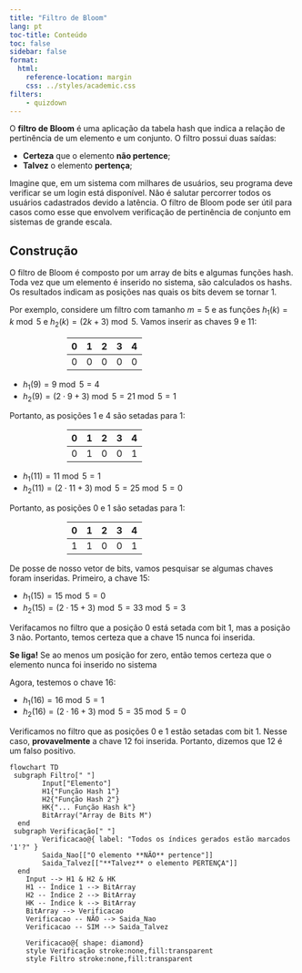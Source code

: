 ```yaml
---
title: "Filtro de Bloom"
lang: pt
toc-title: Conteúdo
toc: false
sidebar: false
format:
  html:
    reference-location: margin
    css: ../styles/academic.css
filters: 
    - quizdown    
---
```


O **filtro de Bloom** é uma aplicação da tabela hash que indica a relação de pertinência de um elemento e um conjunto. O filtro possui duas saídas:

- **Certeza** que o elemento **não pertence**;
- **Talvez** o elemento **pertença**;

Imagine que, em um sistema com milhares de usuários, seu programa deve verificar se um login está disponível. Não é salutar percorrer todos os usuários cadastrados devido a latência. O filtro de Bloom pode ser útil para casos como esse que envolvem verificação de pertinência de conjunto em sistemas de grande escala.

## Construção

O filtro de Bloom é composto por um array de bits e algumas funções hash. Toda vez que um elemento é inserido no sistema, são calculados os hashs. Os resultados indicam as posições nas quais os bits devem se tornar $1$. 

Por exemplo, considere um filtro com tamanho $m=5$ e as funções $h_1(k)=k\bmod 5$ e $h_2(k)=(2k+3)\bmod 5$. Vamos inserir as chaves $9$ e $11$:

::: {style="width: 60%; margin: auto;"}
| 0   | 1    |  2   | 3  | 4  |   
| :----: | :-----: | :-----: | :---: | :---: |  
| 0 | 0  | 0  | 0 |  0 |
:::


- $h_1(9)=9\bmod 5=4$
- $h_2(9)=(2\cdot9+3)\bmod 5=21\bmod 5=1$

Portanto, as posições $1$ e $4$ são setadas para $1$:

::: {style="width: 60%; margin: auto;"}
| 0   | 1    |  2   | 3  | 4  |   
| :----: | :-----: | :-----: | :---: | :---: |  
| 0 | 1  | 0  | 0   | 1 |
:::


- $h_1(11)=11\bmod 5=1$
- $h_2(11)=(2\cdot11+3)\bmod 5=25\bmod 5=0$

Portanto, as posições $0$ e $1$ são setadas para $1$:

::: {style="width: 60%; margin: auto;"}
| 0   | 1    |  2   | 3  | 4  |   
| :----: | :-----: | :-----: | :---: | :---: |  
| 1 | 1  | 0  | 0   | 1 |
:::

De posse de nosso vetor de bits, vamos pesquisar se algumas chaves foram inseridas. Primeiro, a chave $15$:

- $h_1(15)=15\bmod 5=0$
- $h_2(15)=(2\cdot15+3)\bmod 5=33\bmod 5=3$

Verifacamos no filtro que a posição $0$ está setada com bit $1$, mas a posição $3$ não. Portanto, temos certeza que a chave $15$ nunca foi inserida. 

::: {.column-margin}
**[Se liga!]{.text-warning}**
Se ao menos um posição for zero, então temos certeza que o elemento nunca foi inserido no sistema
:::

Agora, testemos o chave $16$:

- $h_1(16)=16\bmod 5=1$
- $h_2(16)=(2\cdot16+3)\bmod 5=35\bmod 5=0$

Verificamos no filtro que as posições $0$ e $1$ estão setadas com bit $1$. Nesse caso, **provavelmente** a chave $12$ foi inserida. Portanto, dizemos que $12$ é um falso positivo. 

```mermaid
flowchart TD
 subgraph Filtro[" "]
        Input["Elemento"]
        H1{"Função Hash 1"}
        H2{"Função Hash 2"}
        HK{"... Função Hash k"}
        BitArray("Array de Bits M")
  end
 subgraph Verificação[" "]
        Verificacao@{ label: "Todos os índices gerados estão marcados '1'?" }
        Saida_Nao[["O elemento **NÃO** pertence"]]
        Saida_Talvez[["**Talvez** o elemento PERTENÇA"]]
  end
    Input --> H1 & H2 & HK
    H1 -- Índice 1 --> BitArray
    H2 -- Índice 2 --> BitArray
    HK -- Índice k --> BitArray
    BitArray --> Verificacao
    Verificacao -- NÃO --> Saida_Nao
    Verificacao -- SIM --> Saida_Talvez

    Verificacao@{ shape: diamond}
    style Verificação stroke:none,fill:transparent
    style Filtro stroke:none,fill:transparent
```    






